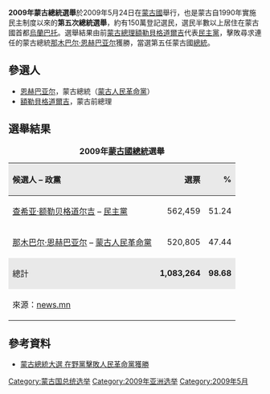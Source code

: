 {{Infobox Election
|election_name      = 2009年蒙古國總統選舉<br/>Mongolian presidential election, 2009
|country            = 蒙古国
|type               = presidential
|ongoing            = no
|previous_election  = 2005年蒙古國總統選舉
|previous_year      = 2005
|next_election      = 2013年蒙古國總統選舉
|next_year          = 2013
|election_date      = 2009年5月24日
|image1 = [[File:Tsakhiagiin_Elbegdor.jpg|162px]]
|nominee1 = [[查希亞·額勒貝格道爾吉|查希亞·額勒貝格道爾吉]]
|party1 = 蒙古國民主黨
|popular_vote1 = 562,718
|percentage1 = 51.93%
|image2 = [[File:Nambaryn_Enkhbayar_2005.jpg|160px]]
|nominee2 = [[那木巴爾·恩赫巴亞爾|那木巴爾·恩赫巴亞爾]]
|party2 = 蒙古人民黨
|popular_vote2 = 520,948
|percentage2 = 48.07%
| map_image  = Mongolia President Elections 2009.png
| map_size   = 300px
| map_caption = [[省_(蒙古國)|蒙古國諸省]]赢得情勢<br>民主黨 獲勝之省份(藍色)，蒙古人民黨 獲勝之省份(紅色)。
|title=總統
|before_election=[[那木巴爾·恩赫巴亞爾|那木巴爾·恩赫巴亞爾]]
|before_party= 蒙古人民黨
|after_election=[[查希亞·額勒貝格道爾吉|查希亞·額勒貝格道爾吉]]
|after_party = 蒙古國民主黨
}}

'''2009年蒙古總統選舉'''於2009年5月24日在[[蒙古國|蒙古國]]舉行，也是蒙古自1990年實施民主制度以來的'''第五次總統選舉'''，約有150萬登記選民，選民半數以上居住在蒙古國首都[[烏蘭巴托|烏蘭巴托]]。選舉結果由前[[蒙古總理|蒙古總理]][[查希亚·额勒贝格道尔吉|額勒貝格道爾吉]]代表[[民主黨_(蒙古)|民主黨]]，擊敗尋求連任的蒙古總統[[那木巴尔·恩赫巴亚尔|那木巴尔·恩赫巴亚尔]]獲勝，當選第五任蒙古國[[蒙古總統|總統]]。

== 參選人 ==

*[[恩赫巴亚尔|恩赫巴亚尔]]，蒙古總統（[[蒙古人民革命黨|蒙古人民革命黨]]）
*[[查希亚·额勒贝格道尔吉|額勒貝格道爾吉]]，蒙古前總理

== 選舉結果 ==
{| border="1" cellpadding="4" cellspacing="1" style="margin: 1em 1em 1em 0; background: #f9f9f9; border: 1px #aaa solid; text-align:right; border-collapse: collapse; font-size: 95%;"
|+ '''2009年[[蒙古國|蒙古國]][[蒙古總統|總統]]選舉'''
|-
!style="background-color:#E9E9E9" align=left|候選人 – 政黨
!style="background-color:#E9E9E9" align=right|選票
!style="background-color:#E9E9E9" align=right|%
|-
|align="left" |[[查希亚·额勒贝格道尔吉|查希亚·额勒贝格道尔吉]] – [[民主黨_(蒙古)|民主黨]]
|align="right" |562,459
|align="right" |51.24
|-
|align="left" |[[那木巴尔·恩赫巴亚尔|那木巴尔·恩赫巴亚尔]] – [[蒙古人民革命黨|蒙古人民革命黨]]
|align="right" |520,805
|align="right" |47.44
|-
|align="left" style="background-color:#E9E9E9"|總計 
|width="75" align="right" style="background-color:#E9E9E9"|'''1,083,264'''
|width="30" align="right" style="background-color:#E9E9E9"|'''98.68'''
|-
|align="left" colspan=3|來源：[https://web.archive.org/web/20090530100713/http://en.news.mn/news/2689 news.mn]
|}

== 參考資料 ==
*[http://www.epochtimes.com/b5/9/5/26/n2537996.htm 蒙古總統大選 在野黨擊敗人民革命黨獲勝]{{Wayback|url=http://www.epochtimes.com/b5/9/5/26/n2537996.htm |date=20200919163901 }}
{{蒙古國選舉}}
[[Category:蒙古国总统选举|Category:蒙古国总统选举]]
[[Category:2009年亚洲选举|Category:2009年亚洲选举]]
[[Category:2009年5月|Category:2009年5月]]